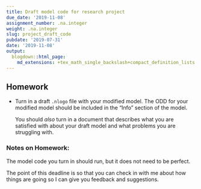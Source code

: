 ```yaml
---
title: Draft model code for research project
due_date: '2019-11-08'
assignment_number: .na.integer
weight: .na.integer
slug: project_draft_code
pubdate: '2019-07-31'
date: '2019-11-08'
output:
  blogdown::html_page:
    md_extensions: +tex_math_single_backslash+compact_definition_lists
---
```

## Homework

* Turn in a draft `.nlogo` file with your modified model. The ODD for your modified model should be included in the "Info" section of the model.

  You should _also_ turn in a document that describes what you are satisfied with about your draft model and what problems you are struggling with.

### Notes on Homework:

The model code you turn in should run, but it does not need to be perfect. 
   
The point of this deadline is so that you can check in with me about how
things are going so I can give you feedback and suggestions.